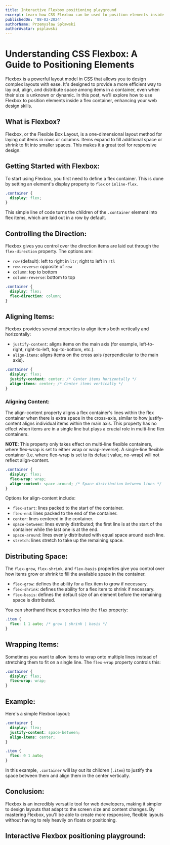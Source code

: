 ```yaml
---
title: Interactive Flexbox positioning playground
excerpt: Learn how CSS Flexbox can be used to position elements inside flex container by using interactive flexbox playground.
publishedOn: '08-02-2024'
authorName: Przemysław Spławski
authorAvatar: psplawski
---
```


# Understanding CSS Flexbox: A Guide to Positioning Elements

Flexbox is a powerful layout model in CSS that allows you to design complex layouts with ease. It's designed to provide a more efficient way to lay out, align, and distribute space among items in a container, even when their size is unknown or dynamic. In this post, we'll explore how to use Flexbox to position elements inside a flex container, enhancing your web design skills.

## What is Flexbox?

Flexbox, or the Flexible Box Layout, is a one-dimensional layout method for laying out items in rows or columns. Items expand to fill additional space or shrink to fit into smaller spaces. This makes it a great tool for responsive design.

## Getting Started with Flexbox:

To start using Flexbox, you first need to define a flex container. This is done by setting an element's display property to `flex` or `inline-flex`.

```css
.container {
  display: flex;
}
```

This simple line of code turns the children of the `.container` element into flex items, which are laid out in a row by default.

## Controlling the Direction:

Flexbox gives you control over the direction items are laid out through the `flex-direction` property. The options are:

- `row` (default): left to right in `ltr`; right to left in `rtl`
- `row-reverse`: opposite of `row`
- `column`: top to bottom
- `column-reverse`: bottom to top

```css
.container {
  display: flex;
  flex-direction: column;
}
```

## Aligning Items:

Flexbox provides several properties to align items both vertically and horizontally:

- `justify-content`: aligns items on the main axis (for example, left-to-right, right-to-left, top-to-bottom, etc.).
- `align-items`: aligns items on the cross axis (perpendicular to the main axis).

```css
.container {
  display: flex;
  justify-content: center; /* Center items horizontally */
  align-items: center; /* Center items vertically */
}
```

### Aligning Content:

The align-content property aligns a flex container's lines within the flex container when there is extra space in the cross-axis, similar to how justify-content aligns individual items within the main axis. This property has no effect when items are in a single line but plays a crucial role in multi-line flex containers.

**NOTE**: This property only takes effect on multi-line flexible containers, where flex-wrap is set to either wrap or wrap-reverse). A single-line flexible container (i.e. where flex-wrap is set to its default value, no-wrap) will not reflect align-content.

```css
.container {
  display: flex;
  flex-wrap: wrap;
  align-content: space-around; /* Space distribution between lines */
}
```

Options for align-content include:

- `flex-start`: lines packed to the start of the container.
- `flex-end`: lines packed to the end of the container.
- `center`: lines centered in the container.
- `space-between`: lines evenly distributed; the first line is at the start of the container while the last one is at the end.
- `space-around`: lines evenly distributed with equal space around each line.
- `stretch`: lines stretch to take up the remaining space.

## Distributing Space:

The `flex-grow`, `flex-shrink`, and `flex-basis` properties give you control over how items grow or shrink to fill the available space in the container.

- `flex-grow`: defines the ability for a flex item to grow if necessary.
- `flex-shrink`: defines the ability for a flex item to shrink if necessary.
- `flex-basis`: defines the default size of an element before the remaining space is distributed.

You can shorthand these properties into the `flex` property:

```css
.item {
  flex: 1 1 auto; /* grow | shrink | basis */
}
```

## Wrapping Items:

Sometimes you want to allow items to wrap onto multiple lines instead of stretching them to fit on a single line. The `flex-wrap` property controls this:

```css
.container {
  display: flex;
  flex-wrap: wrap;
}
```

## Example:

Here's a simple Flexbox layout:

```css
.container {
  display: flex;
  justify-content: space-between;
  align-items: center;
}

.item {
  flex: 0 1 auto;
}
```

In this example, `.container` will lay out its children (`.item`) to justify the space between them and align them in the center vertically.

## Conclusion:

Flexbox is an incredibly versatile tool for web developers, making it simpler to design layouts that adapt to the screen size and content changes. By mastering Flexbox, you'll be able to create more responsive, flexible layouts without having to rely heavily on floats or positioning.


## Interactive Flexbox positioning playground:

<FlexPlayground />
